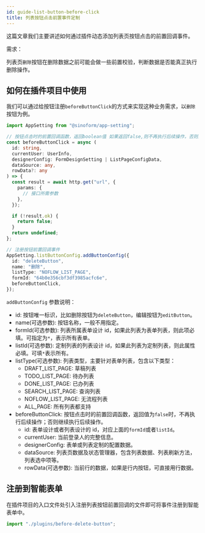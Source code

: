 ```yaml
---
id: guide-list-button-before-click
title: 列表按钮点击前置事件定制
---
```


这篇文章我们主要讲述如何通过插件动态添加列表页按钮点击的前置回调事件。

需求：

列表页`删除`按钮在删除数据之前可能会做一些前置校验，判断数据是否能真正执行删除操作。

## 如何在插件项目中使用

我们可以通过给按钮注册`beforeButtonClick`的方式来实现这种业务需求，以`删除`按钮为例。

```typescript title="src/plugins/before-delete-button/index.ts" {24-30}
import AppSetting from "@sinoform/app-setting";

// 按钮点击时的前置回调函数，返回boolean值 如果返回false,则不再执行后续操作，否则正常执行后续操作
const beforeButtonClick = async (
  id: string,
  currentUser: UserInfo,
  designerConfig: FormDesignSetting | ListPageConfigData,
  dataSource: any,
  rowData?: any
) => {
  const result = await http.get("url", {
    params: {
      // 接口所需参数
    },
  });

  if (!result.ok) {
    return false;
  }
  return undefined;
};

// 注册按钮前置回调事件
AppSetting.listButtonConfig.addButtonConfig({
  id: "deleteButton",
  name: "删除",
  listType: "NOFLOW_LIST_PAGE",
  formId: "64b0e356cbf3df3985acfc6e",
  beforeButtonClick,
});
```

`addButtonConfig` 参数说明：

- id: 按钮唯一标识，比如删除按钮为`deleteButton`，编辑按钮为`editButton`。
- name(可选参数): 按钮名称，一般不用指定。
- formId(可选参数): 列表所属表单设计 id，如果此列表为表单列表，则此项必填。可指定为`*`，表示所有表单。
- listId(可选参数): 定制列表的列表设计 id，如果此列表为定制列表，则此属性必填。可填`*`表示所有。
- listType(可选参数): 列表类型，主要针对表单列表，包含以下类型：
  - DRAFT_LIST_PAGE: 草稿列表
  - TODO_LIST_PAGE: 待办列表
  - DONE_LIST_PAGE: 已办列表
  - SEARCH_LIST_PAGE: 查询列表
  - NOFLOW_LIST_PAGE: 无流程列表
  - ALL_PAGE: 所有列表都支持
- beforeButtonClick: 按钮点击时的前置回调函数，返回值为`false`时，不再执行后续操作；否则继续执行后续操作。
  - id: 表单设计或者列表设计的 id，对应上面的`formId`或者`listId`。
  - currentUser: 当前登录人的完整信息。
  - designerConfig: 表单或列表定制的配置数据。
  - dataSource: 列表页数据及状态管理器，包含列表数据、列表刷新方法，列表选中项等。
  - rowData(可选参数): 当前行的数据，如果是行内按钮，可直接用行数据。

## 注册到智能表单

在插件项目的入口文件处引入注册列表按钮前置回调的文件即可将事件注册到智能表单中。

```ts title="src/index.ts"
import "./plugins/before-delete-button";
```
